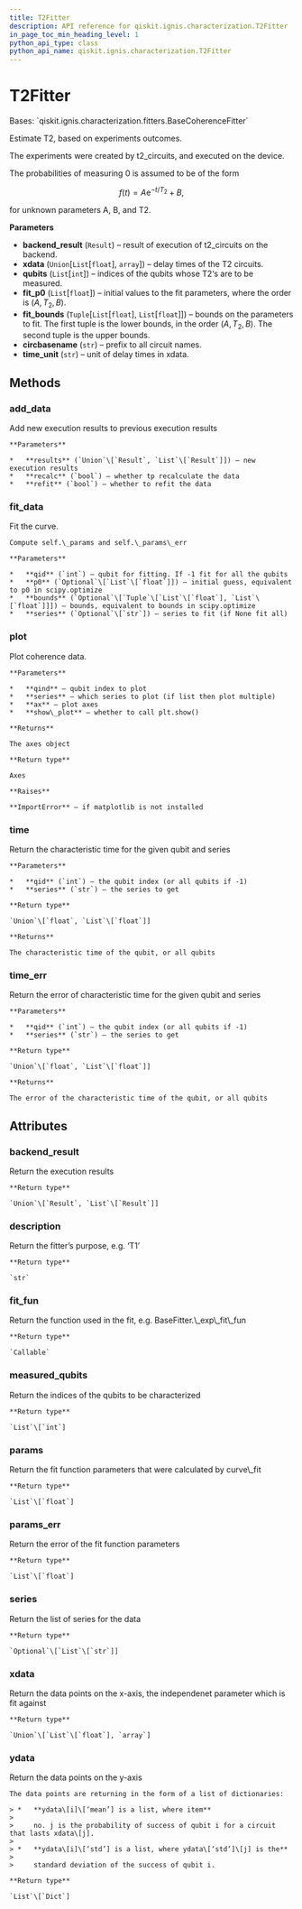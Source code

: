 ```yaml
---
title: T2Fitter
description: API reference for qiskit.ignis.characterization.T2Fitter
in_page_toc_min_heading_level: 1
python_api_type: class
python_api_name: qiskit.ignis.characterization.T2Fitter
---
```


# T2Fitter

<Class id="qiskit.ignis.characterization.T2Fitter" isDedicatedPage={true} github="https://github.com/qiskit-community/qiskit-ignis/tree/stable/0.7/qiskit/ignis/characterization/coherence/fitters.py" signature="T2Fitter(backend_result, xdata, qubits, fit_p0, fit_bounds, circbasename='t2', time_unit='micro-seconds')">
  Bases: `qiskit.ignis.characterization.fitters.BaseCoherenceFitter`

  Estimate T2, based on experiments outcomes.

  The experiments were created by t2\_circuits, and executed on the device.

  The probabilities of measuring 0 is assumed to be of the form

$$
f(t) = A\mathrm{e}^{-t/T_2}+B,
$$

  for unknown parameters A, B, and T2.

  **Parameters**

  *   **backend\_result** (`Result`) – result of execution of t2\_circuits on the backend.
  *   **xdata** (`Union`\[`List`\[`float`], `array`]) – delay times of the T2 circuits.
  *   **qubits** (`List`\[`int`]) – indices of the qubits whose T2‘s are to be measured.
  *   **fit\_p0** (`List`\[`float`]) – initial values to the fit parameters, where the order is $(A, T_2, B)$.
  *   **fit\_bounds** (`Tuple`\[`List`\[`float`], `List`\[`float`]]) – bounds on the parameters to fit. The first tuple is the lower bounds, in the order $(A, T_2, B)$. The second tuple is the upper bounds.
  *   **circbasename** (`str`) – prefix to all circuit names.
  *   **time\_unit** (`str`) – unit of delay times in xdata.

  ## Methods

  ### add\_data

  <Function id="qiskit.ignis.characterization.T2Fitter.add_data" signature="T2Fitter.add_data(results, recalc=True, refit=True)">
    Add new execution results to previous execution results

    **Parameters**

    *   **results** (`Union`\[`Result`, `List`\[`Result`]]) – new execution results
    *   **recalc** (`bool`) – whether tp recalculate the data
    *   **refit** (`bool`) – whether to refit the data
  </Function>

  ### fit\_data

  <Function id="qiskit.ignis.characterization.T2Fitter.fit_data" signature="T2Fitter.fit_data(qid=- 1, p0=None, bounds=None, series=None)">
    Fit the curve.

    Compute self.\_params and self.\_params\_err

    **Parameters**

    *   **qid** (`int`) – qubit for fitting. If -1 fit for all the qubits
    *   **p0** (`Optional`\[`List`\[`float`]]) – initial guess, equivalent to p0 in scipy.optimize
    *   **bounds** (`Optional`\[`Tuple`\[`List`\[`float`], `List`\[`float`]]]) – bounds, equivalent to bounds in scipy.optimize
    *   **series** (`Optional`\[`str`]) – series to fit (if None fit all)
  </Function>

  ### plot

  <Function id="qiskit.ignis.characterization.T2Fitter.plot" signature="T2Fitter.plot(qind, series='0', ax=None, show_plot=False)">
    Plot coherence data.

    **Parameters**

    *   **qind** – qubit index to plot
    *   **series** – which series to plot (if list then plot multiple)
    *   **ax** – plot axes
    *   **show\_plot** – whether to call plt.show()

    **Returns**

    The axes object

    **Return type**

    Axes

    **Raises**

    **ImportError** – if matplotlib is not installed
  </Function>

  ### time

  <Function id="qiskit.ignis.characterization.T2Fitter.time" signature="T2Fitter.time(qid=- 1, series='0')">
    Return the characteristic time for the given qubit and series

    **Parameters**

    *   **qid** (`int`) – the qubit index (or all qubits if -1)
    *   **series** (`str`) – the series to get

    **Return type**

    `Union`\[`float`, `List`\[`float`]]

    **Returns**

    The characteristic time of the qubit, or all qubits
  </Function>

  ### time\_err

  <Function id="qiskit.ignis.characterization.T2Fitter.time_err" signature="T2Fitter.time_err(qid=- 1, series='0')">
    Return the error of characteristic time for the given qubit and series

    **Parameters**

    *   **qid** (`int`) – the qubit index (or all qubits if -1)
    *   **series** (`str`) – the series to get

    **Return type**

    `Union`\[`float`, `List`\[`float`]]

    **Returns**

    The error of the characteristic time of the qubit, or all qubits
  </Function>

  ## Attributes

  ### backend\_result

  <Attribute id="qiskit.ignis.characterization.T2Fitter.backend_result">
    Return the execution results

    **Return type**

    `Union`\[`Result`, `List`\[`Result`]]
  </Attribute>

  ### description

  <Attribute id="qiskit.ignis.characterization.T2Fitter.description">
    Return the fitter’s purpose, e.g. ‘T1’

    **Return type**

    `str`
  </Attribute>

  ### fit\_fun

  <Attribute id="qiskit.ignis.characterization.T2Fitter.fit_fun">
    Return the function used in the fit, e.g. BaseFitter.\_exp\_fit\_fun

    **Return type**

    `Callable`
  </Attribute>

  ### measured\_qubits

  <Attribute id="qiskit.ignis.characterization.T2Fitter.measured_qubits">
    Return the indices of the qubits to be characterized

    **Return type**

    `List`\[`int`]
  </Attribute>

  ### params

  <Attribute id="qiskit.ignis.characterization.T2Fitter.params">
    Return the fit function parameters that were calculated by curve\_fit

    **Return type**

    `List`\[`float`]
  </Attribute>

  ### params\_err

  <Attribute id="qiskit.ignis.characterization.T2Fitter.params_err">
    Return the error of the fit function parameters

    **Return type**

    `List`\[`float`]
  </Attribute>

  ### series

  <Attribute id="qiskit.ignis.characterization.T2Fitter.series">
    Return the list of series for the data

    **Return type**

    `Optional`\[`List`\[`str`]]
  </Attribute>

  ### xdata

  <Attribute id="qiskit.ignis.characterization.T2Fitter.xdata">
    Return the data points on the x-axis, the independenet parameter which is fit against

    **Return type**

    `Union`\[`List`\[`float`], `array`]
  </Attribute>

  ### ydata

  <Attribute id="qiskit.ignis.characterization.T2Fitter.ydata">
    Return the data points on the y-axis

    The data points are returning in the form of a list of dictionaries:

    > *   **ydata\[i]\[‘mean’] is a list, where item**
    >
    >     no. j is the probability of success of qubit i for a circuit that lasts xdata\[j].
    >
    > *   **ydata\[i]\[‘std’] is a list, where ydata\[‘std’]\[j] is the**
    >
    >     standard deviation of the success of qubit i.

    **Return type**

    `List`\[`Dict`]
  </Attribute>
</Class>

